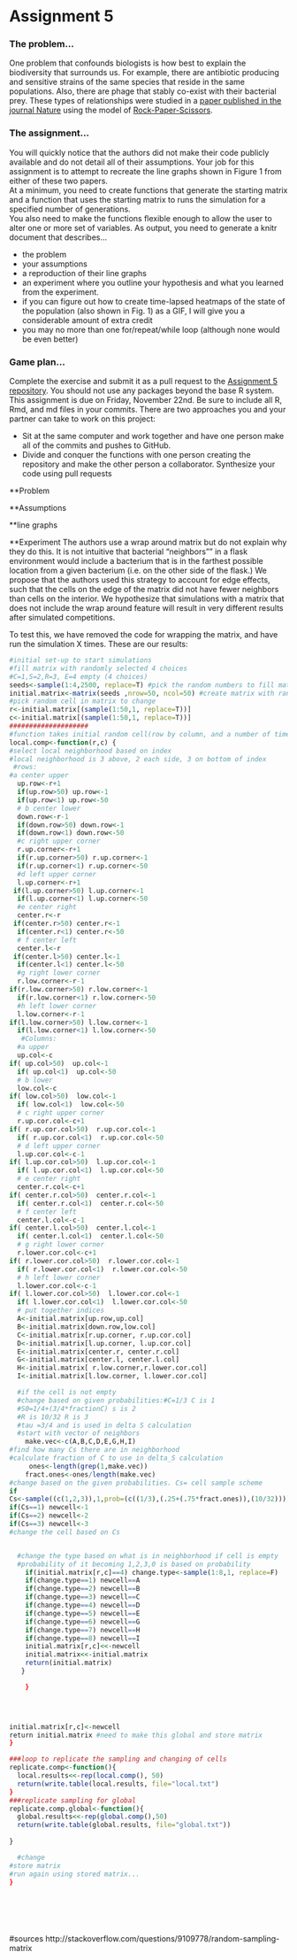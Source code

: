 Assignment 5
============

### The problem...
One problem that confounds biologists is how best to explain the
biodiversity that surrounds us.  For example, there are antibiotic producing
and sensitive strains of the same species that reside in the same
populations.  Also, there are phage that stably co-exist with their
bacterial prey.  These types of relationships were studied in a [paper published
in the journal Nature](http://www.nature.com/nature/journal/v418/n6894/full/nature00823.html) using the model of [Rock-Paper-Scissors](http://en.wikipedia.org/wiki/Rock-paper-scissors).

### The assignment...
You will quickly notice that the authors did not make their code publicly
available and do not detail all of their assumptions. Your job for this
assignment is to attempt to recreate the line graphs shown in Figure 1 from
either of these two papers.  
At a minimum, you need to create functions that
generate the starting matrix and a 
function that uses the starting matrix to
runs the simulation for a specified number of generations.  
You also need to
make the functions flexible enough to allow the user to alter one or more set of
variables. As output, you need to generate a knitr document that describes...

* the problem
* your assumptions
* a reproduction of their line graphs
* an experiment where you outline your hypothesis and what you learned from the experiment.
* if you can figure out how to create time-lapsed heatmaps of the state of the
population (also shown in Fig. 1) as a GIF, I will give you a considerable
amount of extra credit
* you may no more than one for/repeat/while loop (although none would be even better)

### Game plan...
Complete the exercise and submit it as a pull request to the [Assignment 5 repository](https://github.com/microbialinformatics/assignment05). You should not use any packages beyond the base R system. This assignment is due on Friday, November 22nd. Be sure to include all R, Rmd, and md files in your commits. There are two approaches you and your partner can take to work on this project:

* Sit at the same computer and work together and have one person make all of the commits and pushes to GitHub.
* Divide and conquer the functions with one person creating the repository and make the other person a collaborator. Synthesize your code using pull requests


**Problem

**Assumptions

**line graphs

**Experiment
The authors use a wrap around matrix but do not explain why they do this.  It is not intuitive that bacterial "neighbors"" in a flask environment would include a bacterium that is in the farthest possible location from a given bacterium (i.e. on the other side of the flask.) We propose that the authors used this strategy to account for edge effects, such that the cells on the edge of the matrix did not have fewer neighbors than cells on the interior. We hypothesize that simulations with a matrix that does not include the wrap around feature will result in very different results after simulated competitions.  

To test this, we have removed the code for wrapping the matrix, and have run the simulation X times.  These are our results: 




```r
#initial set-up to start simulations
#fill matrix with randomly selected 4 choices
#C=1,S=2,R=3, E=4 empty (4 choices)
seeds<-sample(1:4,2500, replace=T) #pick the random numbers to fill matrix
initial.matrix<-matrix(seeds ,nrow=50, ncol=50) #create matrix with random numbers
#pick random cell in matrix to change
r<-initial.matrix[(sample(1:50,1, replace=T))]
c<-initial.matrix[(sample(1:50,1, replace=T))]
####################
#function takes initial random cell(row by column, and a number of times to run) and assesses local neighborhood dynamics
local.comp<-function(r,c) {
#select local neighborhood based on index
#local neighborhood is 3 above, 2 each side, 3 on bottom of index
 #rows:
#a center upper
  up.row<-r+1
  if(up.row>50) up.row<-1
  if(up.row<1) up.row<-50
  # b center lower
  down.row<-r-1
  if(down.row>50) down.row<-1
  if(down.row<1) down.row<-50
  #c right upper corner
  r.up.corner<-r+1
  if(r.up.corner>50) r.up.corner<-1
  if(r.up.corner<1) r.up.corner<-50
  #d left upper corner
  l.up.corner<-r+1
 if(l.up.corner>50) l.up.corner<-1
  if(l.up.corner<1) l.up.corner<-50
  #e center right
  center.r<-r
 if(center.r>50) center.r<-1
  if(center.r<1) center.r<-50
  # f center left
  center.l<-r
 if(center.l>50) center.l<-1
  if(center.l<1) center.l<-50
  #g right lower corner
  r.low.corner<-r-1
if(r.low.corner>50) r.low.corner<-1
  if(r.low.corner<1) r.low.corner<-50
  #h left lower corner 
  l.low.corner<-r-1
if(l.low.corner>50) l.low.corner<-1
  if(l.low.corner<1) l.low.corner<-50
   #Columns:
  #a upper
  up.col<-c
if( up.col>50)  up.col<-1
  if( up.col<1)  up.col<-50
  # b lower
  low.col<-c
if( low.col>50)  low.col<-1
  if( low.col<1)  low.col<-50
  # c right upper corner
  r.up.cor.col<-c+1
if( r.up.cor.col>50)  r.up.cor.col<-1
  if( r.up.cor.col<1)  r.up.cor.col<-50
  # d left upper corner
  l.up.cor.col<-c-1
if( l.up.cor.col>50)  l.up.cor.col<-1
  if( l.up.cor.col<1)  l.up.cor.col<-50
  # e center right
  center.r.col<-c+1
if( center.r.col>50)  center.r.col<-1
  if( center.r.col<1)  center.r.col<-50
  # f center left
  center.l.col<-c-1
if( center.l.col>50)  center.l.col<-1
  if( center.l.col<1)  center.l.col<-50
  # g right lower corner
  r.lower.cor.col<-c+1
if( r.lower.cor.col>50)  r.lower.cor.col<-1
  if( r.lower.cor.col<1)  r.lower.cor.col<-50
  # h left lower corner 
  l.lower.cor.col<-c-1
if( l.lower.cor.col>50)  l.lower.cor.col<-1
  if( l.lower.cor.col<1)  l.lower.cor.col<-50
  # put together indices
  A<-initial.matrix[up.row,up.col]
  B<-initial.matrix[down.row,low.col]
  C<-initial.matrix[r.up.corner, r.up.cor.col]
  D<-initial.matrix[l.up.corner, l.up.cor.col]
  E<-initial.matrix[center.r, center.r.col]
  G<-initial.matrix[center.l, center.l.col]
  H<-initial.matrix[ r.low.corner,r.lower.cor.col]
  I<-initial.matrix[l.low.corner, l.lower.cor.col]

  #if the cell is not empty
  #change based on given probabilities:#C=1/3 C is 1
  #S0=1/4+(3/4*fractionC) s is 2
  #R is 10/32 R is 3
  #tau =3/4 and is used in delta S calculation
  #start with vector of neighbors
    make.vec<-c(A,B,C,D,E,G,H,I)
#find how many Cs there are in neighborhood
#calculate fraction of C to use in delta_S calculation
     ones<-length(grep(1,make.vec))
    fract.ones<-ones/length(make.vec)
#change based on the given probabilities. Cs= cell sample scheme
if
Cs<-sample((c(1,2,3)),1,prob=(c((1/3),(.25+(.75*fract.ones)),(10/32))))
if(Cs==1) newcell<-1
if(Cs==2) newcell<-2
if(Cs==3) newcell<-3
#change the cell based on Cs  


  #change the type based on what is in neighborhood if cell is empty
  #probability of it becoming 1,2,3,0 is based on probability 
    if(initial.matrix[r,c]==4) change.type<-sample(1:8,1, replace=F)
    if(change.type==1) newcell==A
    if(change.type==2) newcell==B
    if(change.type==3) newcell==C
    if(change.type==4) newcell==D
    if(change.type==5) newcell==E
    if(change.type==6) newcell==G
    if(change.type==7) newcell==H
    if(change.type==8) newcell==I
    initial.matrix[r,c]<<-newcell
    initial.matrix<<-initial.matrix
    return(initial.matrix)
   }

    }

   


initial.matrix[r,c]<-newcell
return initial.matrix #need to make this global and store matrix
}

###loop to replicate the sampling and changing of cells
replicate.comp<-function(){
  local.results<<-rep(local.comp(), 50)
  return(write.table(local.results, file="local.txt")
}
###replicate sampling for global
replicate.comp.global<-function(){
  global.results<<-rep(global.comp(),50)
  return(write.table(global.results, file="global.txt"))
  
}

  #change 
#store matrix
#run again using stored matrix...
}
 
  





```
#sources
http://stackoverflow.com/questions/9109778/random-sampling-matrix
